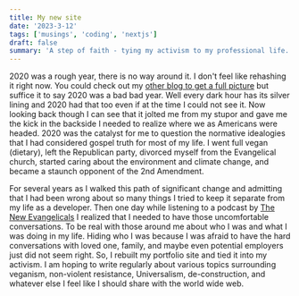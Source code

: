 ```yaml
---
title: My new site
date: '2023-3-12'
tags: ['musings', 'coding', 'nextjs']
draft: false
summary: 'A step of faith - tying my activism to my professional life...'
---
```


2020 was a rough year, there is no way around it. I don't feel like rehashing it right now. You
could check out my
[other blog to get a full picture](https://macadamgrinding.com/posts/year-of-the-ox/) but suffice it
to say 2020 was a bad bad year. Well every dark hour has its silver lining and 2020 had that too
even if at the time I could not see it. Now looking back though I can see that it jolted me from my
stupor and gave me the kick in the backside I needed to realize where we as Americans were headed.
2020 was the catalyst for me to question the normative idealogies that I had considered gospel truth
for most of my life. I went full vegan (dietary), left the Republican party, divorced myself from
the Evangelical church, started caring about the environment and climate change, and became a
staunch opponent of the 2nd Amendment.

For several years as I walked this path of significant change and admitting that I had been wrong
about so many things I tried to keep it separate from my life as a developer. Then one day while
listening to a podcast by
[The New Evangelicals](https://open.spotify.com/episode/4f1H5198mazEO0YKuMsVz7?si=jZqvbeQhQoy0DziustvU0A)
I realized that I needed to have those uncomfortable conversations. To be real with those around me
about who I was and what I was doing in my life. Hiding who I was because I was afraid to have the
hard conversations with loved one, family, and maybe even potential employers just did not seem
right. So, I rebuilt my portfolio site and tied it into my activism. I am hoping to write regularly
about various topics surrounding veganism, non-violent resistance, Universalism, de-construction,
and whatever else I feel like I should share with the world wide web.
